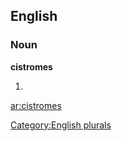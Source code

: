 ==English==

===Noun===
'''cistromes'''

# {{plural of|[[cistrome]]}}

[[Category:English plurals]]

[[ar:cistromes]]